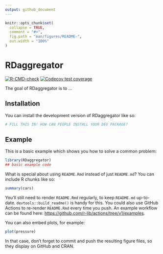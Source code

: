 ```yaml
---
output: github_document
---
```


<!-- README.md is generated from README.Rmd. Please edit that file -->

```r
knitr::opts_chunk$set(
  collapse = TRUE,
  comment = "#>",
  fig.path = "man/figures/README-",
  out.width = "100%"
)
```

# RDaggregator

<!-- badges: start -->
[![R-CMD-check](https://github.com/Thorry13/RDaggregator/actions/workflows/R-CMD-check.yaml/badge.svg)](https://github.com/Thorry13/RDaggregator/actions/workflows/R-CMD-check.yaml)
[![Codecov test coverage](https://codecov.io/gh/Thorry13/RDaggregator/graph/badge.svg)](https://app.codecov.io/gh/Thorry13/RDaggregator)
<!-- badges: end -->

The goal of RDaggregator is to ...

## Installation

You can install the development version of RDaggregator like so:

``` r
# FILL THIS IN! HOW CAN PEOPLE INSTALL YOUR DEV PACKAGE?
```

## Example

This is a basic example which shows you how to solve a common problem:

```r
library(RDaggregator)
## basic example code
```

What is special about using `README.Rmd` instead of just `README.md`? You can include R chunks like so:

```r
summary(cars)
```

You'll still need to render `README.Rmd` regularly, to keep `README.md` up-to-date. `devtools::build_readme()` is handy for this. You could also use GitHub Actions to re-render `README.Rmd` every time you push. An example workflow can be found here: <https://github.com/r-lib/actions/tree/v1/examples>.

You can also embed plots, for example:

```r
plot(pressure)
```

In that case, don't forget to commit and push the resulting figure files, so they display on GitHub and CRAN.
